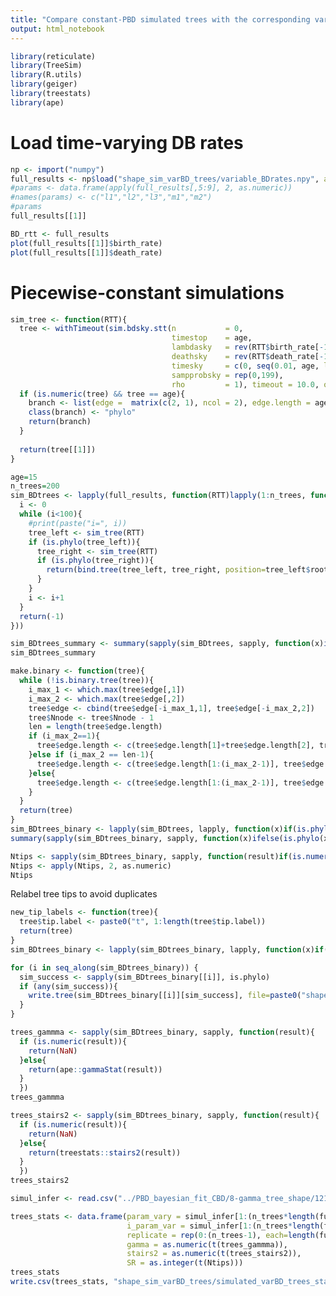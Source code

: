 ```yaml
---
title: "Compare constant-PBD simulated trees with the corresponding variable-BD simulated trees"
output: html_notebook
---
```


```r
library(reticulate)
library(TreeSim)
library(R.utils)
library(geiger)
library(treestats)
library(ape)
```

# Load time-varying DB rates

```r
np <- import("numpy")
full_results <- np$load("shape_sim_varBD_trees/variable_BDrates.npy", allow_pickle=T)
#params <- data.frame(apply(full_results[,5:9], 2, as.numeric))
#names(params) <- c("l1","l2","l3","m1","m2")
#params
full_results[[1]]
```

```r
BD_rtt <- full_results
plot(full_results[[1]]$birth_rate)
plot(full_results[[1]]$death_rate)
```

# Piecewise-constant simulations

```r
sim_tree <- function(RTT){
  tree <- withTimeout(sim.bdsky.stt(n           = 0, 
                                    timestop    = age, 
                                    lambdasky   = rev(RTT$birth_rate[-1]), 
                                    deathsky    = rev(RTT$death_rate[-1]), 
                                    timesky     = c(0, seq(0.01, age, length.out=200)[2:199]), 
                                    sampprobsky = rep(0,199), 
                                    rho         = 1), timeout = 10.0, onTimeout = "warning")
  if (is.numeric(tree) && tree == age){
    branch <- list(edge =  matrix(c(2, 1), ncol = 2), edge.length = age, tip.label = "t1", Nnode = 1, root.edge = 0)
    class(branch) <- "phylo"
    return(branch)
  }
  
  return(tree[[1]])
}

age=15
n_trees=200
sim_BDtrees <- lapply(full_results, function(RTT)lapply(1:n_trees, function(i){
  i <- 0
  while (i<100){
    #print(paste("i=", i))
    tree_left <- sim_tree(RTT)
    if (is.phylo(tree_left)){
      tree_right <- sim_tree(RTT)
      if (is.phylo(tree_right)){
        return(bind.tree(tree_left, tree_right, position=tree_left$root.edge))
      }
    }
    i <- i+1
  }
  return(-1)
}))
```

```r
sim_BDtrees_summary <- summary(sapply(sim_BDtrees, sapply, function(x)ifelse(is.phylo(x), is.binary.tree(x), NA)))
sim_BDtrees_summary

make.binary <- function(tree){
  while (!is.binary.tree(tree)){
    i_max_1 <- which.max(tree$edge[,1])
    i_max_2 <- which.max(tree$edge[,2])
    tree$edge <- cbind(tree$edge[-i_max_1,1], tree$edge[-i_max_2,2])
    tree$Nnode <- tree$Nnode - 1
    len = length(tree$edge.length)
    if (i_max_2==1){
      tree$edge.length <- c(tree$edge.length[1]+tree$edge.length[2], tree$edge.length[3:len])
    }else if (i_max_2 == len-1){
      tree$edge.length <- c(tree$edge.length[1:(i_max_2-1)], tree$edge.length[i_max_2]+tree$edge.length[i_max_2+1])
    }else{
      tree$edge.length <- c(tree$edge.length[1:(i_max_2-1)], tree$edge.length[i_max_2]+tree$edge.length[i_max_2+1], tree$edge.length[(i_max_2+2):length(tree$edge.length)])
    }
  }
  return(tree)
}
sim_BDtrees_binary <- lapply(sim_BDtrees, lapply, function(x)if(is.phylo(x)){make.binary(x)}else{-1})
summary(sapply(sim_BDtrees_binary, sapply, function(x)ifelse(is.phylo(x), is.binary(x), NA)))
```

```r
Ntips <- sapply(sim_BDtrees_binary, sapply, function(result)if(is.numeric(result)){NA}else{length(result$tip.label)})
Ntips <- apply(Ntips, 2, as.numeric)
Ntips
```

Relabel tree tips to avoid duplicates

```r
new_tip_labels <- function(tree){
  tree$tip.label <- paste0("t", 1:length(tree$tip.label))
  return(tree)
}
sim_BDtrees_binary <- lapply(sim_BDtrees_binary, lapply, function(x)if(is.phylo(x)){new_tip_labels(x)}else{x})
```

```r
for (i in seq_along(sim_BDtrees_binary)) {
  sim_success <- sapply(sim_BDtrees_binary[[i]], is.phylo)
  if (any(sim_success)){
    write.tree(sim_BDtrees_binary[[i]][sim_success], file=paste0("shape_sim_varBD_trees/sim_varBD_pars", i, ".trees"))
  }
}
```

```r
trees_gammma <- sapply(sim_BDtrees_binary, sapply, function(result){
  if (is.numeric(result)){
    return(NaN)
  }else{
    return(ape::gammaStat(result))
  }
  })
trees_gammma
```

```r
trees_stairs2 <- sapply(sim_BDtrees_binary, sapply, function(result){
  if (is.numeric(result)){
    return(NaN)
  }else{
    return(treestats::stairs2(result))
  }
  })
trees_stairs2
```

```r
simul_infer <- read.csv("../PBD_bayesian_fit_CBD/8-gamma_tree_shape/12152/all_simulations_inference.csv", row.names = 1)

trees_stats <- data.frame(param_vary = simul_infer[1:(n_trees*length(full_results)), "param_vary"], 
                          i_param_var = simul_infer[1:(n_trees*length(full_results)), "i_param_var"], 
                          replicate = rep(0:(n_trees-1), each=length(full_results)),
                          gamma = as.numeric(t(trees_gammma)),
                          stairs2 = as.numeric(t(trees_stairs2)),
                          SR = as.integer(t(Ntips)))
trees_stats
write.csv(trees_stats, "shape_sim_varBD_trees/simulated_varBD_trees_stats.csv")
```




